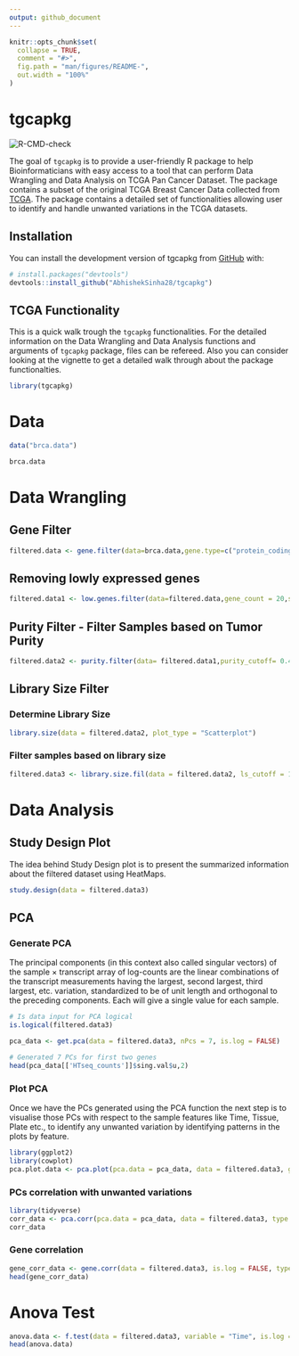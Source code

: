 ```yaml
---
output: github_document
---
```


<!-- README.md is generated from README.Rmd. Please edit that file -->

```r
knitr::opts_chunk$set(
  collapse = TRUE,
  comment = "#>",
  fig.path = "man/figures/README-",
  out.width = "100%"
)
```

# tgcapkg

<!-- badges: start -->
![R-CMD-check](https://github.com/AbhishekSinha28/tgcapkg/workflows/R-CMD-check/badge.svg)
<!-- badges: end -->

The goal of `tgcapkg` is to provide a user-friendly R package to help Bioinformaticians with easy access to a tool that can perform Data Wrangling and Data Analysis on TCGA Pan Cancer Dataset. The package contains a subset of the original TCGA Breast Cancer Data collected from [TCGA](https://www.cbioportal.org/datasets). The package contains a detailed set of functionalities allowing user to identify and handle unwanted variations in the TCGA datasets.

## Installation

You can install the development version of tgcapkg from [GitHub](https://github.com/) with:

``` r
# install.packages("devtools")
devtools::install_github("AbhishekSinha28/tgcapkg")
```

## TCGA Functionality

This is a quick walk trough the `tgcapkg` functionalities. For the detailed information on the Data Wrangling and Data Analysis functions and arguments of `tgcapkg` package, \code{help} files can be refereed. Also you can consider looking at the vignette to get a detailed walk through about the package functionalties.

```r
library(tgcapkg)
```

# Data

```r
data("brca.data")
```

```r
brca.data
```

# Data Wrangling

## Gene Filter

```r
filtered.data <- gene.filter(data=brca.data,gene.type=c("protein_coding"))
```

## Removing lowly expressed genes

```r
filtered.data1 <- low.genes.filter(data=filtered.data,gene_count = 20,sample_size = 200)
```

## Purity Filter - Filter Samples based on Tumor Purity

```r
filtered.data2 <- purity.filter(data= filtered.data1,purity_cutoff= 0.496)
```

## Library Size Filter

### Determine Library Size

```r
library.size(data = filtered.data2, plot_type = "Scatterplot")
```

### Filter samples based on library size

```r
filtered.data3 <- library.size.fil(data = filtered.data2, ls_cutoff = 17.5)
```


# Data Analysis

## Study Design Plot

The idea behind Study Design plot is to present the summarized information about the filtered dataset using HeatMaps. 

```r
study.design(data = filtered.data3)
```

## PCA

### Generate PCA

The principal components (in this context also called singular vectors) of the sample × transcript array of log-counts are the linear combinations of the transcript measurements having the largest, second largest, third largest, etc. variation, standardized to be of unit length and orthogonal to the preceding components. Each will give a single value for each sample.

```r
# Is data input for PCA logical
is.logical(filtered.data3)
```

```r
pca_data <- get.pca(data = filtered.data3, nPcs = 7, is.log = FALSE)
```

```r
# Generated 7 PCs for first two genes
head(pca_data[['HTseq_counts']]$sing.val$u,2)
```

### Plot PCA

Once we have the PCs generated using the PCA function the next step is to visualise those PCs with respect to the sample features like Time, Tissue, Plate etc., to identify any unwanted variation by identifying patterns in the plots by feature.

```r
library(ggplot2)
library(cowplot)
pca.plot.data <- pca.plot(pca.data = pca_data, data = filtered.data3, group = "Time", plot_type = "DensityPlot", npcs = 3)
```

### PCs correlation with unwanted variations

```r
library(tidyverse)
corr_data <- pca.corr(pca.data = pca_data, data = filtered.data3, type = "purity", nPCs = 7)
corr_data
```
### Gene correlation 

```r
gene_corr_data <- gene.corr(data = filtered.data3, is.log = FALSE, type = "librarysize", cor.method = 'spearman', n.cores = 2)
head(gene_corr_data)
```

# Anova Test

```r
anova.data <- f.test(data = filtered.data3, variable = "Time", is.log = FALSE, n.cores = 2)
head(anova.data)
```

